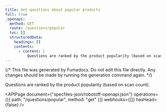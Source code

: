 ```yaml
---
title: Get questions about popular products
full: true
_openapi:
  method: GET
  route: /questions/popular
  toc: []
  structuredData:
    headings: []
    contents:
      - content: |
          Questions are ranked by the product popularity (based on scan count).
---
```


{/* This file was generated by Fumadocs. Do not edit this file directly. Any changes should be made by running the generation command again. */}

Questions are ranked by the product popularity (based on scan count).

<APIPage
  document={"specfiles-json/robotoff-openapi.json"}
  operations={[{ path: "/questions/popular", method: "get" }]}
  webhooks={[]}
  hasHead={false}
/>
